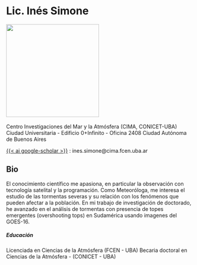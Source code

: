 <h1>Lic. Inés Simone</h1>

![](images/simone.jpeg){width=250} \
\
Centro Investigaciones del Mar y la Atmósfera (CIMA, CONICET-UBA) \
Ciudad Universitaria - Edificio 0+Infinito - Oficina 2408
Ciudad Autónoma de Buenos Aires \

[{{< ai google-scholar   >}}</i>](https://scholar.google.com/citations?hl=en&user=PuD-wywAAAAJ
) <i class="bi bi-inbox"></i>: ines.simone@cima.fcen.uba.ar \


<style>
  .fa-twitter {
    color: #0077CC;
    font-size: 25px;
  }
</style>

<style>
  .ai-google-scholar {
    color: #000000;
    font-size: 25px;
  }
</style>


<h2>Bio</h2>

El conocimiento científico me apasiona, en particular la observación con tecnología satelital y la programación. Como Meteoróloga, me interesa el estudio de las tormentas severas y su relación con los fenómenos que pueden afectar a la población. En mi trabajo de investigación de doctorado, he avanzado en el análisis de tormentas con presencia de topes emergentes (overshooting tops) en Sudamérica usando imagenes del GOES-16.

<h5>Educación</h5>

Licenciada en Ciencias de la Atmósfera (FCEN - UBA)
Becaria doctoral en Ciencias de la Atmósfera - (CONICET - UBA)




